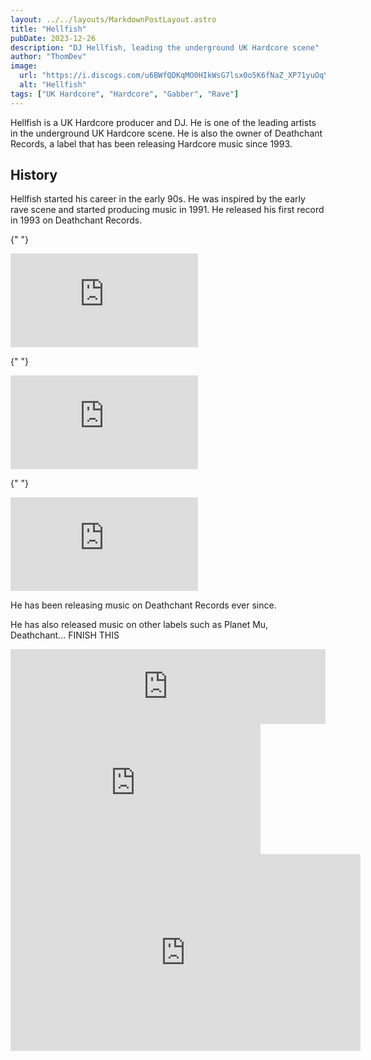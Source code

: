 ```yaml
---
layout: ../../layouts/MarkdownPostLayout.astro
title: "Hellfish"
pubDate: 2023-12-26
description: "DJ Hellfish, leading the underground UK Hardcore scene"
author: "ThomDev"
image:
  url: "https://i.discogs.com/u6BWfQDKqMO0HIkWsG7lsx0o5K6fNaZ_XP71yuOqYvc/rs:fit/g:sm/q:90/h:375/w:500/czM6Ly9kaXNjb2dz/LWRhdGFiYXNlLWlt/YWdlcy9BLTE4NDcx/LTExNjEwMTM5NjAu/anBlZw.jpeg"
  alt: "Hellfish"
tags: ["UK Hardcore", "Hardcore", "Gabber", "Rave"]
---
```


<div class="purple-section">

Hellfish is a UK Hardcore producer and DJ. He is one of the leading artists in the underground UK Hardcore scene. He is also the owner of Deathchant Records, a label that has been releasing Hardcore music since 1993.

## History

Hellfish started his career in the early 90s. He was inspired by the early rave scene and started producing music in 1991. He released his first record in 1993 on Deathchant Records.

{" "}

<div class="youtube-embed-container">
  <iframe
    class="youtube-video"
    src="https://www.youtube-nocookie.com/embed/3pRl8cmf6ew?si=FCndsNqR50DcCn9j"
    title="YouTube video player"
    frameborder="0"
    allow="accelerometer; autoplay; clipboard-write; encrypted-media; gyroscope; picture-in-picture; web-share"
    allowfullscreen
  ></iframe>
</div>

{" "}

<div class="youtube-embed-container">
  <iframe
    class="youtube-video"
    src="https://www.youtube-nocookie.com/embed/naZ7BgUNspI?si=I9o1UJTMZ-nzFNyZ"
    title="YouTube video player"
    frameborder="0"
    allow="accelerometer; autoplay; clipboard-write; encrypted-media; gyroscope; picture-in-picture; web-share"
    allowfullscreen
  ></iframe>
</div>

{" "}

<div class="youtube-embed-container">
  <iframe
    class="youtube-video"
    src="https://www.youtube.com/embed/54Ea7G5pJcE?si=qthxz8utDWWj2aVA"
    title="YouTube video player"
    frameborder="0"
    allow="accelerometer; autoplay; clipboard-write; encrypted-media; gyroscope; picture-in-picture; web-share"
    allowfullscreen
  ></iframe>
</div>

He has been releasing music on Deathchant Records ever since.

He has also released music on other labels such as Planet Mu, Deathchant... FINISH THIS

</div>

<iframe
  style="border: 0; width: 100%; height: 120px;"
  src="https://bandcamp.com/EmbeddedPlayer/track=3969472194/size=large/bgcol=333333/linkcol=2ebd35/tracklist=false/artwork=small/transparent=true/"
  seamless
>
  <a href="https://hellfish-dc.bandcamp.com/track/lets-bang">
    Lets Bang by Hellfish
  </a>
</iframe>

<iframe
  style="border: 0; width: 400px; height: 208px;"
  src="https://bandcamp.com/EmbeddedPlayer/album=2117003651/size=large/bgcol=333333/linkcol=ffffff/artwork=none/transparent=true/"
  seamless
>
  <a href="https://hkv017hellfish.bandcamp.com/album/the-hong-kong-chop">
    The Hong Kong Chop by HKV017:Hellfish
  </a>
</iframe>

<iframe
  width="560"
  height="315"
  src="https://www.youtube-nocookie.com/embed/wGIvNUPSxfo?si=fDGF8ZgqlopaRM1N"
  title="YouTube video player"
  frameborder="0"
  allow="accelerometer; autoplay; clipboard-write; encrypted-media; gyroscope; picture-in-picture; web-share"
  allowfullscreen
></iframe>
